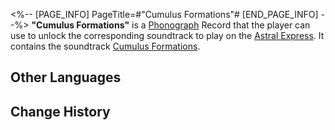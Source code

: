 <%-- [PAGE_INFO]
PageTitle=#"Cumulus Formations"#
[END_PAGE_INFO] --%>
{{Item Infobox
|id          = 210200
|image       = Item Cumulus Formations.png
|type        = Disk
|invCategory = Valuables
|rarity      = 3
|effect      = 
|description = A record that can be played on the Express' phonograph. It might be a chance acquisition or a gift from someone else. All sorts of memories surge up when the music plays &mdash; the smiles, encounters, touches, and the excitement of battle. Maybe that is why people still collect records even as society rapidly advances.<br />The current record contains the track, "Cumulus Formations."
}}
{{Description|''Clear skies, soothed darkness, yet a quick shower followed by sun. Appearing clouds, fading clouds, enigmatic as life itself.''}}
'''"Cumulus Formations"''' is a [[Phonograph]] Record that the player can use to unlock the corresponding soundtrack to play on the [[Astral Express]]. It contains the soundtrack [[Cumulus Formations]].

==Other Languages==
{{Other Languages
|en   = "Cumulus Formations"
|zhs  = 《云阵四合》
|zht  = 〈雲陣四合〉
|ja   = 『雲陣四合』
|ko   = ≪운진사합≫
|es   = Formaciones de cúmulos
|fr   = «&nbsp;Cumulus Formations&nbsp;»
|ru   = Cumulus Formations
|th   = "Cumulus Formations"
|vi   = "Mây Tích Trận Địa"
|de   = „Quellwolken-Formationen“
|id   = "Cumulus Formations"
|pt   = "Cumulus Formations"
}}

==Change History==
{{Change History|1.0}}